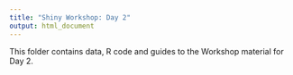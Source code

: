 ```yaml
---
title: "Shiny Workshop: Day 2"
output: html_document
---
```


This folder contains data, R code and guides to the Workshop material for Day 2.